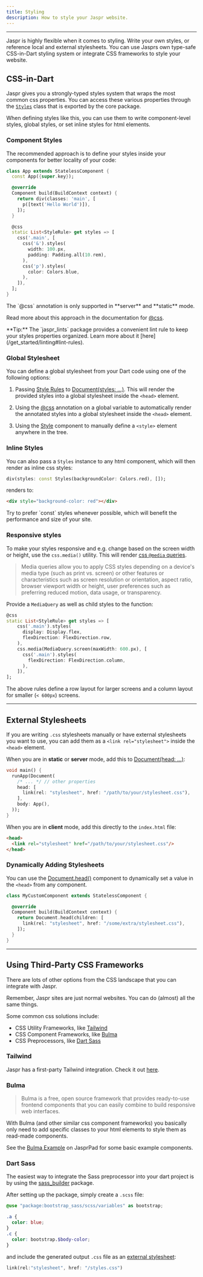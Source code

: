 ```yaml
---
title: Styling
description: How to style your Jaspr website.
---
```


---

Jaspr is highly flexible when it comes to styling. Write your own styles, or reference local and external stylesheets.
You can use Jasprs own type-safe CSS-in-Dart styling system or integrate CSS frameworks to style your website.

## CSS-in-Dart

Jaspr gives you a strongly-typed styles system that wraps the most common css properties. You can
access these various properties through the [`Styles`](/api/utils/styles) class that is exported by the core package.

When defining styles like this, you can use them to write component-level styles, global styles, or set inline styles for html elements.

### Component Styles

The recommended approach is to define your styles inside your components for better locality of your code:

```dart lib/app.dart
class App extends StatelessComponent {
  const App({super.key});

  @override
  Component build(BuildContext context) {
    return div(classes: 'main', [
      p([text('Hello World')]),
    ]);
  }

  @css
  static List<StyleRule> get styles => [
    css('.main', [
      css('&').styles(
        width: 100.px,
        padding: Padding.all(10.rem),
      ),
      css('p').styles(
        color: Colors.blue,
      ),
    ]),
  ];
}
```

<Warning>
The `@css` annotation is only supported in **server** and **static** mode.
</Warning>

Read more about this approach in the documentation for [@css](/api/utils/at_css).

<Success>
**Tip:** The `jaspr_lints` package provides a convenient lint rule to keep your styles properties organized. Learn more about it [here](/get_started/linting#lint-rules).
</Success>

### Global Stylesheet

You can define a global stylesheet from your Dart code using one of the following options:

1. Passing [Style Rules](/api/utils/at_css#defining-style-rules) to [Document(styles: ...)](/api/components/document#parameters). This will render the provided styles into a global stylesheet inside the `<head>` element.

2. Using the [@css](/api/utils/at_css#registering-style-rules) annotation on a global variable to automatically render the annotated styles into a global stylesheet inside the `<head>` element.

3. Using the [Style](/api/components/style) component to manually define a `<style>` element anywhere in the tree.

### Inline Styles

You can also pass a `Styles` instance to any html component, which will then render as inline css styles:

```dart
div(styles: const Styles(backgroundColor: Colors.red), []);
```

renders to:

```html
<div style="background-color: red"></div>
```

<Info>
Try to prefer `const` styles whenever possible, which will benefit the performance and size of your site.
</Info>

### Responsive styles

To make your styles responsive and e.g. change based on the screen width or height, use the `css.media()` utility. This will render [css `@media` queries](https://developer.mozilla.org/en-US/docs/Web/CSS/CSS_media_queries/Using_media_queries).

> Media queries allow you to apply CSS styles depending on a device's media type (such as print vs. screen) or other features or characteristics such as screen resolution or orientation, aspect ratio, browser viewport width or height, user preferences such as preferring reduced motion, data usage, or transparency.

Provide a `MediaQuery` as well as child styles to the function:

```dart
@css
static List<StyleRule> get styles => [
    css('.main').styles(
      display: Display.flex, 
      flexDirection: FlexDirection.row,
    ),
    css.media(MediaQuery.screen(maxWidth: 600.px), [
      css('.main').styles(
        flexDirection: FlexDirection.column,
      ),
    ]),
];
```

The above rules define a row layout for larger screens and a column layout for smaller (`< 600px`) screens.

---

## External Stylesheets

If you are writing `.css` stylesheets manually or have external stylesheets you want to use, you can add
them as a `<link rel="stylesheet">` inside the `<head>` element.

When you are in **static** or **server** mode, add this to [Document(head: ...)](/api/components/document#parameters):

```dart title="lib/main.dart"
void main() {
  runApp(Document(
    /* ... */ // other properties
    head: [
      link(rel: "stylesheet", href: "/path/to/your/stylesheet.css"),
    ],
    body: App(),
  ));
}
```

When you are in **client** mode, add this directly to the `index.html` file:

```html title="web/index.html"
<head>
  <link rel="stylesheet" href="/path/to/your/stylesheet.css"/>
</head>
```

### Dynamically Adding Stylesheets

You can use the [Document.head()](/api/components/document#documenthead) component to dynamically set a value in the `<head>`
from any component.

```dart
class MyCustomComponent extends StatelessComponent {

  @override
  Component build(BuildContext context) {
    return Document.head(children: [
      link(rel: "stylesheet", href: "/some/extra/stylesheet.css"),
    ]);
  }
}
```

---

## Using Third-Party CSS Frameworks

There are lots of other options from the CSS landscape that you can integrate with Jaspr.

<Info>
Remember, Jaspr sites are just normal websites. You can do (almost) all the same things.
</Info>

Some common css solutions include:

- CSS Utility Frameworks, like [Tailwind](https://tailwindcss.com/)
- CSS Component Frameworks, like [Bulma](https://bulma.io/)
- CSS Preprocessors, like [Dart Sass](https://sass-lang.com/dart-sass/)

### Tailwind

Jaspr has a first-party Tailwind integration. Check it out [here](/eco/tailwind).

### Bulma

> Bulma is a free, open source framework that provides ready-to-use frontend components that you can easily combine to build responsive web interfaces.

With Bulma (and other similar css component frameworks) you basically only need to add specific classes to your
html elements to style them as read-made components.

See the [Bulma Example](https://playground.jaspr.site/?sample=bulma) on JasprPad for some basic example components.

### Dart Sass

The easiest way to integrate the Sass preprocessor into your dart project is by using the
[sass_builder](https://pub.dev/packages/sass_builder) package.

After setting up the package, simply create a `.scss` file:

```scss title="web/styles.scss"
@use "package:bootstrap_sass/scss/variables" as bootstrap;

.a {
  color: blue;
}
.c {
  color: bootstrap.$body-color;
}
```

and include the generated output `.css` file as an [external stylesheet](/concepts/styling#external-stylesheets):

```dart
link(rel:"stylesheet", href: "/styles.css")
```



